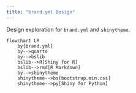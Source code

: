 ```yaml
---
title: "brand.yml Design"
---
```


Design exploration for `brand.yml` and `shinytheme`.

```mermaid
flowchart LR
    by{brand.yml}
    by-->quarto
    by-->bslib
    bslib-->R[Shiny for R]
    bslib-->rmd[R Markdown]
    by-->shinytheme
    shinytheme-->bs[bootstrap.min.css]
    shinytheme-->py[Shiny for Python]
```